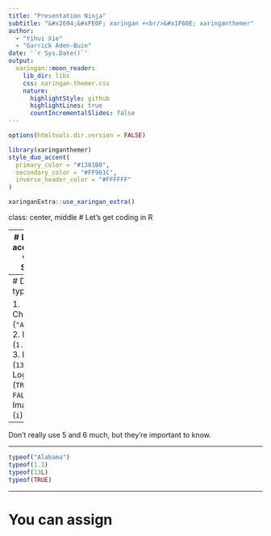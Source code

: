 ```yaml
---
title: "Presentation Ninja"
subtitle: "&#x2694;&#xFE0F; xaringan +<br/>&#x1F60E; xaringanthemer"  
author: 
  - "Yihui Xie"
  - "Garrick Aden-Buie"
date: '`r Sys.Date()`'
output:
  xaringan::moon_reader:
    lib_dir: libs
    css: xaringan-themer.css
    nature:
      highlightStyle: github
      highlightLines: true
      countIncrementalSlides: false
---
```


```r
options(htmltools.dir.version = FALSE)
```

```r
library(xaringanthemer)
style_duo_accent(
  primary_color = "#1381B0",
  secondary_color = "#FF961C",
  inverse_header_color = "#FFFFFF"
)

xaringanExtra::use_xaringan_extra()
```
class: center, middle
# Let's get coding in R

---
# Let's get acquainted with R Studio.

- Console
- R scripts
- Plot window

---
# Data types in R

1. Character (`"Alabama"`)
2. Numeric (`1.3`, `2.0`)
3. Integer (`13`, `13L`)
4. Logical (`TRUE` and `FALSE`)
5. Imaginary (`i`)
6. Raw

--
Don't really use 5 and 6 much, but they're important to know.

---

```r
typeof("Alabama")
typeof(1.3)
typeof(13L)
typeof(TRUE)
```

---
# You can assign 


